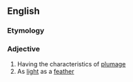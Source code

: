 ==English==

===Etymology===
{{suffix|feather|like|lang=en}}

===Adjective===
{{en-adj}}

# Having the characteristics of [[plumage]]
# As [[light]] as a [[feather]]